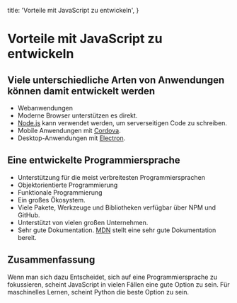   title: 'Vorteile mit JavaScript zu entwickeln',
}

# Vorteile mit JavaScript zu entwickeln

## Viele unterschiedliche Arten von Anwendungen können damit entwickelt werden

*   Webanwendungen
*   Moderne Browser unterstützen es direkt.
*   [Node.js](https://nodejs.org/) kann verwendet werden, um serverseitigen Code zu schreiben.
*   Mobile Anwendungen mit [Cordova](https://cordova.apache.org/).
*   Desktop-Anwendungen mit [Electron](https://www.electronjs.org/).

## Eine entwickelte Programmiersprache

*   Unterstützung für die meist verbreitesten Programmiersprachen
*   Objektorientierte Programmierung
*   Funktionale Programmierung
*   Ein großes Ökosystem.
*   Viele Pakete, Werkzeuge und Bibliotheken verfügbar über NPM und GitHub.
*   Unterstützt von vielen großen Unternehmen.
*   Sehr gute Dokumentation. [MDN](https://developer.mozilla.org/) stellt eine sehr gute Dokumentation bereit.

## Zusammenfassung

Wenn man sich dazu Entscheidet, sich auf eine Programmiersprache zu fokussieren, scheint JavaScript in vielen Fällen eine gute Option zu sein. Für maschinelles Lernen, scheint Python die beste Option zu sein.
